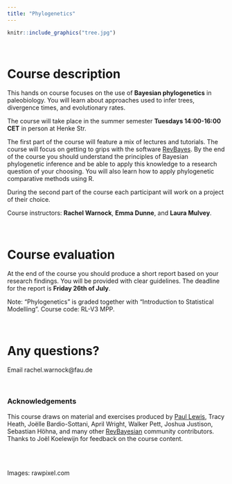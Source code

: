 ```yaml
---
title: "Phylogenetics"
---
```


```r
knitr::include_graphics("tree.jpg")
```

\

# Course description

This hands on course focuses on the use of **Bayesian phylogenetics** in paleobiology. 
You will learn about approaches used to infer trees, divergence times, and evolutionary rates.

The course will take place in the summer semester **Tuesdays 14:00-16:00 CET**  in person at Henke Str.

The first part of the course will feature a mix of lectures and tutorials.
The course will focus on getting to grips with the software [RevBayes](https://revbayes.github.io). By the end of the course you should understand the principles of Bayesian phylogenetic inference and be able to apply this knowledge to a research question of your choosing.
You will also learn how to apply phylogenetic comparative methods using R.

During the second part of the course each participant will work on a project of their choice.

Course instructors: **Rachel Warnock**, **Emma Dunne**, and **Laura Mulvey**.

\

# Course evaluation

At the end of the course you should produce a short report based on your research findings. 
You will be provided with clear guidelines. 
The deadline for the report is **Friday 26th of July**.

Note: "Phylogenetics" is graded together with "Introduction to Statistical Modelling". Course code: RL-V3 MPP.

\

# Any questions?

Email rachel.warnock@fau.de

\

### Acknowledgements

This course draws on material and exercises produced by [Paul Lewis](https://www.youtube.com/watch?v=1r4z0YJq580), Tracy Heath, Joëlle Bardio-Sottani, April Wright, Walker Pett, Joshua Justison, Sebastian Höhna, and many other [RevBayesian](https://revbayes.github.io) community contributors. Thanks to Joël Koelewijn for feedback on the course content.

\
\

Images: rawpixel.com

